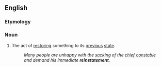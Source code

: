 ==English==

===Etymology===
{{suffix|en|reinstate|ment}}

===Noun===
{{en-noun|~}}

# The act of [[restoring]] something to its [[previous]] [[state]].
#: ''Many people are unhappy with the [[sacking]] of the [[chief constable]] and demand his immediate '''reinstatement'''.''